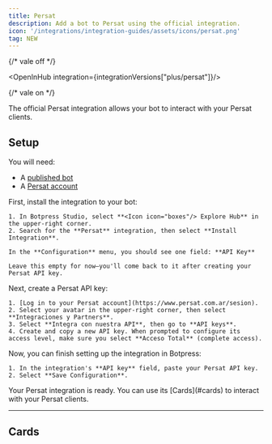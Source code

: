 ```yaml
---
title: Persat
description: Add a bot to Persat using the official integration.
icon: '/integrations/integration-guides/assets/icons/persat.png'
tag: NEW
---
```


{/* vale off */}


<OpenInHub integration={integrationVersions["plus/persat"]}/>

{/* vale on */}

The official Persat integration allows your bot to interact with your Persat clients.

## Setup

<Info>
  You will need:

  - A [published bot](/learn/get-started/quick-start)
  - A [Persat account](https://www.persat.com.ar/sesion)
</Info>

<Steps>
  <Step title="Install the integration in Botpress">
    First, install the integration to your bot:

    1. In Botpress Studio, select **<Icon icon="boxes"/> Explore Hub** in the upper-right corner.
    2. Search for the **Persat** integration, then select **Install Integration**.

    In the **Configuration** menu, you should see one field: **API Key**

    Leave this empty for now—you'll come back to it after creating your Persat API key.
  </Step>
  <Step title="Create a Persat API key">
    Next, create a Persat API key:

    1. [Log in to your Persat account](https://www.persat.com.ar/sesion).
    2. Select your avatar in the upper-right corner, then select **Integraciones y Partners**.
    3. Select **Integra con nuestra API**, then go to **API keys**.
    4. Create and copy a new API key. When prompted to configure its access level, make sure you select **Acceso Total** (complete access).
  </Step>
  <Step title="Configure the integration in Botpress">
    Now, you can finish setting up the integration in Botpress:

    1. In the integration's **API key** field, paste your Persat API key.
    2. Select **Save Configuration**.
  </Step>
</Steps>

<Check>
Your Persat integration is ready. You can use its [Cards](#cards) to interact with your Persat clients.
</Check>

---

## Cards

<Cards />
